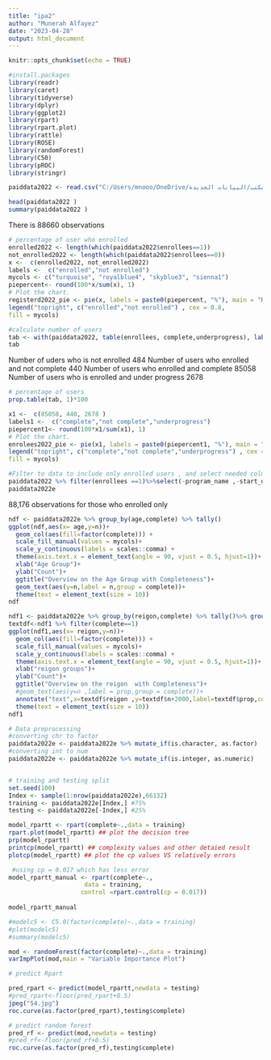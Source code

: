 ---
title: "ipa2"
author: "Munerah Alfayez"
date: "2023-04-28"
output: html_document
---

```{r setup, include=FALSE}
knitr::opts_chunk$set(echo = TRUE)
```

```{r}
#install.packages
library(readr)
library(caret)
library(tidyverse)
library(dplyr)
library(ggplot2)
library(rpart)
library(rpart.plot)
library(rattle)
library(ROSE)
library(randomForest)
library(C50)
library(pROC)
library(stringr)
```

```{r}
paiddata2022 <- read.csv("C:/Users/mnooo/OneDrive/سطح المكتب/البيانات الجديدة/paiddata2022.csv",sep = ",",fileEncoding = "UTF-8")

head(paiddata2022 )
summary(paiddata2022 )
```
There is 88660 observations 
```{r}
# percentage of user who enrolled
enrolled2022 <- length(which(paiddata2022$enrollees==1))
not_enrolled2022 <- length(which(paiddata2022$enrollees==0))
x <-  c(enrolled2022, not_enrolled2022)
labels <-  c("enrolled","not enrolled")
mycols <- c("turquoise", "royalblue4", "skyblue3", "sienna1")
piepercent<- round(100*x/sum(x), 1)
# Plot the chart.
registerd2022_pie <- pie(x, labels = paste0(piepercent, "%"), main = "Registered Users ",col = mycols )
legend("topright", c("enrolled","not enrolled") , cex = 0.8,
fill = mycols)

```

```{r}
#calculate number of users
tab <- with(paiddata2022, table(enrollees, complete,underprogress), labels.default())
tab

```
Number of uders who is not enrolled 484
Number of users who enrolled and not complete 440
Number of users who enrolled and complete  85058
Number of users who is enrolled and under progress 2678 
```{r}
# percentage of users
prop.table(tab, 1)*100

```
 
```{r}
x1 <-  c(85058, 440, 2678 )
labels1 <-  c("complete","not complete","underprogress")
piepercent1<- round(100*x1/sum(x1), 1)
# Plot the chart.
enrolees2022_pie <- pie(x1, labels = paste0(piepercent1, "%"), main = "Enrolled Users ", col = mycols )
legend("topright", c("complete","not complete","underprogress") , cex = 0.8,
fill = mycols)

```

```{r}
#Filter to data to include only enrolled users , and select needed colmns
paiddata2022 %>% filter(enrollees ==1)%>%select(-program_name ,-start_date,-end_date,-program._execution._date,-user_id,-level, -registered , -enrollees , -underprogress , -notcomplete , -work_place,-paid.free)%>% mutate(hierarchy=str_wrap(hierarchy,42)) -> paiddata2022e
paiddata2022e


```
88,176 observations for those who enrolled only 
```{r}
ndf <- paiddata2022e %>% group_by(age,complete) %>% tally()
ggplot(ndf,aes(x= age,y=n))+
  geom_col(aes(fill=factor(complete))) + 
  scale_fill_manual(values = mycols)+
  scale_y_continuous(labels = scales::comma) +
  theme(axis.text.x = element_text(angle = 90, vjust = 0.5, hjust=1))+
  xlab("Age Group")+
  ylab("Count")+
  ggtitle("Overview on the Age Group with Completeness")+
  geom_text(aes(y=n,label = n,group = complete))+
  theme(text = element_text(size = 10))
ndf

```
```{r}
ndf1 <- paiddata2022e %>% group_by(reigon,complete) %>% tally()%>% group_by(reigon)%>%mutate(group_size = sum(n),prop =round( n/group_size,2))
textdf<-ndf1 %>% filter(complete==1)
ggplot(ndf1,aes(x= reigon,y=n))+
  geom_col(aes(fill=factor(complete))) + 
  scale_fill_manual(values = mycols)+
  scale_y_continuous(labels = scales::comma) +
  theme(axis.text.x = element_text(angle = 90, vjust = 0.5, hjust=1))+
  xlab("reigon groups")+
  ylab("Count")+
  ggtitle("Overview on the reigon  with Completeness")+
  #geom_text(aes(y=n ,label = prop,group = complete))+
  annotate("text",x=textdf$reigon ,y=textdf$n+2000,label=textdf$prop,color="black")+
  theme(text = element_text(size = 10))
ndf1
```

```{r}
# Data preprocessing
#converting chr to factor
paiddata2022e <- paiddata2022e %>% mutate_if(is.character, as.factor)
#converting int to num
paiddata2022e <- paiddata2022e %>% mutate_if(is.integer, as.numeric)
```

```{r}

```

```{r}
# training and testing split
set.seed(100)
Index <- sample(1:nrow(paiddata2022e),66132)
training <- paiddata2022e[Index,] #75%
testing <- paiddata2022e[-Index,] #25%
```

```{r}
model_rpartt <- rpart(complete~.,data = training)
rpart.plot(model_rpartt) ## plot the decision tree
prp(model_rpartt)
printcp(model_rpartt) ## complexity values and other detaied result
plotcp(model_rpartt) ## plot the cp values VS relatively errors

```

```{r}
 #using cp = 0.017 which has less error 
model_rpartt_manual <- rpart(complete~., 
                     data = training, 
                    control =rpart.control(cp = 0.017))
  
model_rpartt_manual


```



```{r}
#modelc5 <- C5.0(factor(complete)~.,data = training)
#plot(modelc5)
#summary(modelc5)
```

```{r}

mod <- randomForest(factor(complete)~.,data = training)
varImpPlot(mod,main = "Variable Importance Plot")

```
```{r}

# predict Rpart 

pred_rpart <- predict(model_rpartt,newdata = testing)
#pred_rpart<-floor(pred_rpart+0.5)
jpeg("54.jpg")
roc.curve(as.factor(pred_rpart),testing$complete)

```
```{r}
# predict random forest
pred_rf <- predict(mod,newdata = testing)
#pred_rf<-floor(pred_rf+0.5)
roc.curve(as.factor(pred_rf),testing$complete)


```




